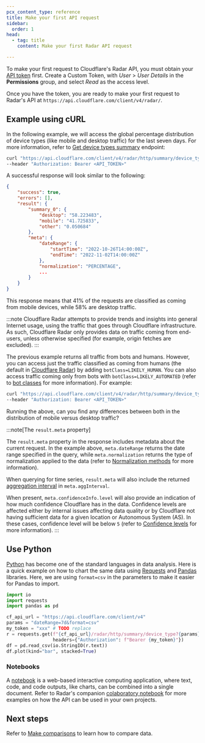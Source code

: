 ```yaml
---
pcx_content_type: reference
title: Make your first API request
sidebar:
  order: 1
head:
  - tag: title
    content: Make your first Radar API request

---
```


To make your first request to Cloudflare's Radar API, you must obtain your [API token](/fundamentals/api/get-started/create-token/) first. Create a Custom Token, with *User* > *User Details* in the **Permissions** group, and select *Read* as the access level.

Once you have the token, you are ready to make your first request to Radar's API at `https://api.cloudflare.com/client/v4/radar/`.

## Example using cURL

In the following example, we will access the global percentage distribution of device types (like mobile and desktop traffic) for the last seven days. For more information, refer to [Get device types summary](/api/operations/radar-get-http-summary-by-device-type) endpoint:

```bash
curl "https://api.cloudflare.com/client/v4/radar/http/summary/device_type?dateRange=7d&format=json" \
--header "Authorization: Bearer <API_TOKEN>"
```

A successful response will look similar to the following:

```json
{
	"success": true,
	"errors": [],
	"result": {
		"summary_0": {
			"desktop": "58.223483",
			"mobile": "41.725833",
			"other": "0.050684"
		},
		"meta": {
			"dateRange": {
				"startTime": "2022-10-26T14:00:00Z",
				"endTime": "2022-11-02T14:00:00Z"
			},
			"normalization": "PERCENTAGE",
			...
		}
	}
}
```

This response means that 41% of the requests are classified as coming from mobile devices, while 58% are desktop traffic.

:::note
Cloudflare Radar attempts to provide trends and insights into general Internet usage, using the traffic that goes through Cloudflare infrastructure. As such, Cloudflare Radar only provides data on traffic coming from end-users, unless otherwise specified (for example, origin fetches are excluded). 
:::

The previous example returns all traffic from bots and humans. However, you can access just the traffic classified as coming from humans (the default in [Cloudflare Radar](https://radar.cloudflare.com)) by adding `botClass=LIKELY_HUMAN`. You can also access traffic coming only from bots with `botClass=LIKELY_AUTOMATED` (refer to [bot classes](/radar/concepts/bot-classes) for more information). For example:

```bash
curl "https://api.cloudflare.com/client/v4/radar/http/summary/device_type?dateRange=7d&botClass=LIKELY_AUTOMATED&format=json" \
--header "Authorization: Bearer <API_TOKEN>"
```

Running the above, can you find any differences between both in the distribution of mobile versus desktop traffic?

:::note[The <code>result.meta</code> property]

The `result.meta` property in the response includes metadata about the current request. In the example above, `meta.dateRange` returns the date range specified in the query, while `meta.normalization` returns the type of normalization applied to the data (refer to [Normalization methods](/radar/concepts/normalization) for more information).

When querying for time series, `result.meta` will also include the returned [aggregation interval](/radar/concepts/aggregation-intervals) in `meta.aggInterval`.

When present, `meta.confidenceInfo.level` will also provide an indication of how much confidence Cloudflare has in the data. Confidence levels are affected either by internal issues affecting data quality or by Cloudflare not having sufficient data for a given location or Autonomous System (AS). In these cases, confidence level will be below `5` (refer to [Confidence levels](/radar/concepts/confidence-levels) for more information). 
:::

## Use Python

[Python](https://www.python.org/) has become one of the standard languages in data analysis. Here is a quick example on how to chart the same data using [Requests](https://pypi.org/project/requests/) and [Pandas](https://pandas.pydata.org/) libraries. Here, we are using `format=csv` in the parameters to make it easier for Pandas to import.

```python
import io
import requests
import pandas as pd

cf_api_url = "https://api.cloudflare.com/client/v4"
params = "dateRange=7d&format=csv"
my_token = "xxx" # TODO replace
r = requests.get(f"{cf_api_url}/radar/http/summary/device_type?{params}",
                 headers={"Authorization": f"Bearer {my_token}"})
df = pd.read_csv(io.StringIO(r.text))
df.plot(kind="bar", stacked=True)
```

### Notebooks

A [notebook](https://jupyter.org/) is a web-based interactive computing application, where text, code, and code outputs, like charts, can be combined into a single document. Refer to Radar's companion [colaboratory notebook](https://colab.research.google.com/github/cloudflare/radar-notebooks/blob/main/notebooks/example.ipynb) for more examples on how the API can be used in your own projects.

## Next steps

Refer to [Make comparisons](/radar/get-started/making-comparisons/) to learn how to compare data.
